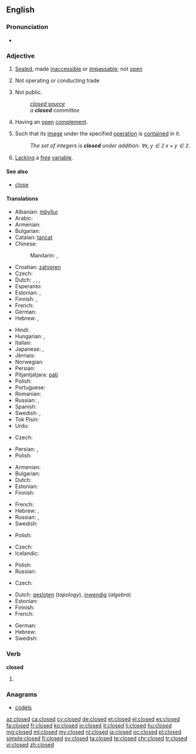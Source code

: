 {{wikipedia|dab=closed}}
==English==

===Pronunciation===
* {{audio|en-us-closed.ogg|Audio (US)}}

===Adjective===
{{en-adj|-}}

# [[sealed|Sealed]], made [[inaccessible]] or [[impassable]]; not [[open]]
# {{context|of a store or business|lang=en}} Not operating or conducting trade
# Not public.
#: ''[[closed source]]''
#: ''a '''closed''' committee''
# {{context|topology|of a [[set]]|lang=en}} Having an [[open]] [[complement]].
# {{context|mathematics|of a [[set]]|lang=en}} Such that its [[image]] under the specified [[operation]] is [[contain]]ed in it.
#: ''The set of integers is '''closed''' under addition: <math>\forall x,y\in\mathbb{Z}\,x+y\in\mathbb{Z}</math>.''
# {{context|mathematics|logic|of a [[formula]]|lang=en}} [[lack|Lacking]] a [[free]] [[variable]].

====See also====
* [[close]]

====Translations====
{{trans-top|not open}}
* Albanian: [[mbyllur]]
* Arabic: {{t|ar|مقفول|tr=maqfūl}}
* Armenian: {{t|hy|փակ|tr=p’ak}}
* Bulgarian: {{t+|bg|затворен}}
* Catalan: [[tancat]]
* Chinese:
*: Mandarin: {{t+|cmn|關|alt=關着|sc=Hani}}, {{t+|cmn|关|tr=guānzhe|alt=关着|sc=Hani}}
* Croatian: [[zatvoren]]
* Czech: {{t+|cs|zavřený}}
* Dutch: {{t+|nl|gesloten}}, {{t+|nl|dicht}}, {{t+|nl|afgesloten}}, {{t+|nl|toe}}
* Esperanto: {{t|eo|fermita}}
* Estonian: {{t|et|suletud}}, {{t|et|kinnine}}
* Finnish: {{t+|fi|suljettu}}, {{t+|fi|kiinni}}
* French: {{t+|fr|fermé}}
* German: {{t+|de|geschlossen}}
* Hebrew: {{t|he|סגור|tr=sagúr|m}}, {{t|he|סגורה|tr=sgurá|f}}
{{trans-mid}}
* Hindi: {{t|hi|बंद|tr=band|sc=Deva}}
* Hungarian: {{t+|hu|zárt}}, {{t+|hu|zárva}}
* Italian: {{t+|it|chiuso}}
* Japanese: {{qualifier|of a shop}} {{t|ja|準備中|tr=じゅんびちゅう, junbichū|sc=Jpan}}, {{t+|ja|閉める|tr=しめられた, shimerareta|alt=閉められた|sc=Jpan}}
* Jèrriais: {{t|roa-jer|freunmé}}
* Norwegian: {{t|no|lukket}}
* Persian: {{t+|fa|بسته|tr=baste|sc=fa-Arab}}
* Pitjantjatjara: [[pati]]
* Polish: {{t+|pl|zamknięty|m}}
* Portuguese: {{t+|pt|fechado}}
* Romanian: {{t|ro|închis}}
* Russian: {{t+|ru|закрытый|tr=zakrýtyj}}, {{t+|ru|замкнутый|tr=zámknutyj}}
* Spanish: {{t+|es|cerrado}}
* Swedish: {{t+|sv|stängd}}, {{t+|sv|sluten}}
* Tok Pisin: {{t|tpi|pas}}
* Urdu: {{t|ur|بند|tr=band|sc=ur-Arab}}
{{trans-bottom}}

{{trans-top|not operating or conducting trade}}
* Czech: {{t+|cs|zavřený}}
{{trans-mid}}
* Persian: {{t+|fa|بسته|tr=baste|sc=fa-Arab}}, {{t+|fa|تعطیل|tr=ta'til|sc=fa-Arab}}
* Polish: {{t+|pl|zamknięty|m}}
{{trans-bottom}}

{{trans-top|non public}}
* Armenian: {{t|hy|փակ|tr=p’ak}}
* Bulgarian: {{t+|bg|ограничен}}
* Dutch: {{t+|nl|gesloten}}
* Estonian: {{t|et|salajane}}
* Finnish: {{t+|fi|salainen}}
{{trans-mid}}
* French: {{t+|fr|privé}}
* Hebrew: {{t|he|סגור|tr=sagúr|m}}, {{t|he|סגורה|tr=sgurá|f}}
* Russian: {{t+|ru|закрытый|tr=zakrýtyj}}, {{t+|ru|ограниченный|tr=ograníčennyj}}
* Swedish: {{t+|sv|sluten}}
{{trans-bottom}}

{{trans-top|having an open complement}}
* Polish: {{t|pl|domknięty|m}}
{{trans-mid}}
{{trans-bottom}}

{{trans-top|in mathematics, such that its image under the specified operation is contained in it}}
* Czech: {{t|cs|uzavřený|m}}
* Icelandic: {{t|is|lokaður|m}}
{{trans-mid}}
* Polish: {{t+|pl|zamknięty|m}}
* Russian: {{t+|ru|замкнутый|tr=zámknutyj}}
{{trans-bottom}}

{{trans-top|lacking a free variable}}
* Czech: {{t|cs|uzavřený|m}}
{{trans-mid}}
{{trans-bottom}}

{{checktrans-top|in mathematics}}
* Dutch: [[gesloten]] (''topology''), [[inwendig]] (''algebra'')
* Estonian: {{t|et|kinnine}}
* Finnish: {{t+|fi|suljettu}}
* French: {{t+|fr|fermé}}
{{trans-mid}}
* German: {{t+|de|abgeschlossen}}
* Hebrew: {{t|he|סגורה|tr=sgurá|f}}
* Swedish: {{t+|sv|sluten}}
{{trans-bottom}}

===Verb===
'''closed'''

# {{en-past of|close}}

===Anagrams===
* [[codels#English|codels]]

[[az:closed]]
[[ca:closed]]
[[cy:closed]]
[[de:closed]]
[[et:closed]]
[[el:closed]]
[[es:closed]]
[[fa:closed]]
[[fr:closed]]
[[ko:closed]]
[[io:closed]]
[[it:closed]]
[[li:closed]]
[[hu:closed]]
[[mg:closed]]
[[ml:closed]]
[[my:closed]]
[[nl:closed]]
[[ja:closed]]
[[oc:closed]]
[[pl:closed]]
[[simple:closed]]
[[fi:closed]]
[[sv:closed]]
[[ta:closed]]
[[te:closed]]
[[chr:closed]]
[[tr:closed]]
[[vi:closed]]
[[zh:closed]]